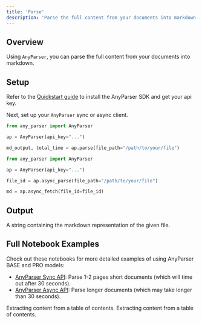 ```yaml
---
title: 'Parse'
description: 'Parse the full content from your documents into markdown format.'
---
```


## Overview
Using `AnyParser`, you can parse the full content from your documents into markdown.

## Setup
Refer to the [Quickstart guide](/quickstart/#setup) to install the AnyParser SDK and get your api key.

Next, set up your `AnyParser` sync or async client.

```python anyparser_sync.py
from any_parser import AnyParser

ap = AnyParser(api_key="...")

md_output, total_time = ap.parse(file_path="/path/to/your/file")
```

```python anyparser_async.py
from any_parser import AnyParser

ap = AnyParser(api_key="...")

file_id = ap.async_parse(file_path="/path/to/your/file")

md = ap.async_fetch(file_id=file_id)
```

## Output

A string containing the markdown representation of the given file.

## Full Notebook Examples

Check out these notebooks for more detailed examples of using AnyParser BASE and PRO models:
- [AnyParser Sync API](https://github.com/CambioML/any-parser/blob/main/examples/parse_pdf.ipynb): Parse 1-2 pages short documents (which will time out after 30 seconds).
- [AnyParser Async API](https://github.com/CambioML/any-parser/blob/main/examples/async_parse_pdf.ipynb): Parse longer documents (which may take longer than 30 seconds).

<CardGroup cols={2}>
  <Card
    title="AnyParser Sync Parse Example"
    icon="bolt-lightning"
    href="https://github.com/CambioML/any-parser/blob/main/examples/parse_pdf.ipynb"
  >
    Extracting content from a table of contents.
  </Card>
  <Card
    title="AnyParser Async Parse Example"
    icon="rotate"
    href="https://github.com/CambioML/any-parser/blob/main/examples/async_parse_pdf.ipynb"
  >
    Extracting content from a table of contents.
  </Card>
</CardGroup>